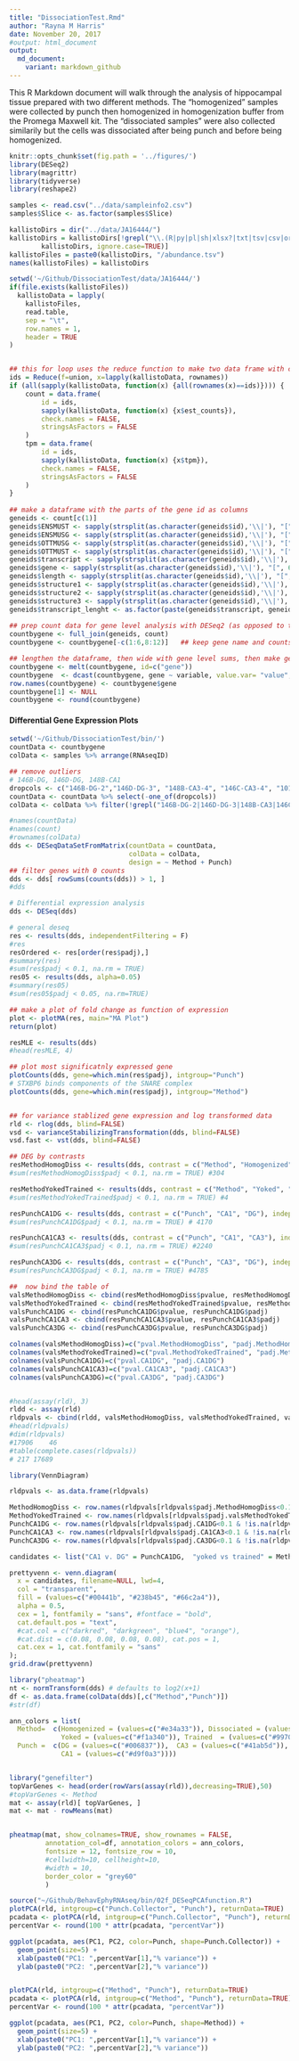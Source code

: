 ```yaml
---
title: "DissociationTest.Rmd"
author: "Rayna M Harris"
date: November 20, 2017
#output: html_document
output:
  md_document:
    variant: markdown_github
---
```


This R Markdown document will walk through the analysis of hippocampal tissue prepared with two different methods. The "homogenized" samples were collected by punch then homogenized in homogenization buffer from the Promega Maxwell kit. The "dissociated samples" were also collected similarily but the cells was dissociated after being punch and before being homogenized. 

```r
knitr::opts_chunk$set(fig.path = '../figures/')
library(DESeq2)
library(magrittr)
library(tidyverse)
library(reshape2)
```


```r
samples <- read.csv("../data/sampleinfo2.csv")
samples$Slice <- as.factor(samples$Slice)
```


```r
kallistoDirs = dir("../data/JA16444/")
kallistoDirs = kallistoDirs[!grepl("\\.(R|py|pl|sh|xlsx?|txt|tsv|csv|org|md|obo|png|jpg|pdf)$",
        kallistoDirs, ignore.case=TRUE)]
kallistoFiles = paste0(kallistoDirs, "/abundance.tsv")
names(kallistoFiles) = kallistoDirs

setwd('~/Github/DissociationTest/data/JA16444/')
if(file.exists(kallistoFiles))
  kallistoData = lapply(
    kallistoFiles,
    read.table,
    sep = "\t",
    row.names = 1,
    header = TRUE
)


## this for loop uses the reduce function to make two data frame with counts or tpm from all the samples
ids = Reduce(f=union, x=lapply(kallistoData, rownames))
if (all(sapply(kallistoData, function(x) {all(rownames(x)==ids)}))) {
    count = data.frame(
        id = ids,
        sapply(kallistoData, function(x) {x$est_counts}),
        check.names = FALSE,
        stringsAsFactors = FALSE
    )
    tpm = data.frame(
        id = ids,
        sapply(kallistoData, function(x) {x$tpm}),
        check.names = FALSE,
        stringsAsFactors = FALSE
    )
}
 
## make a dataframe with the parts of the gene id as columns
geneids <- count[c(1)] 
geneids$ENSMUST <- sapply(strsplit(as.character(geneids$id),'\\|'), "[", 1)
geneids$ENSMUSG <- sapply(strsplit(as.character(geneids$id),'\\|'), "[", 2)
geneids$OTTMUSG <- sapply(strsplit(as.character(geneids$id),'\\|'), "[", 3)
geneids$OTTMUST <- sapply(strsplit(as.character(geneids$id),'\\|'), "[", 4)
geneids$transcript <- sapply(strsplit(as.character(geneids$id),'\\|'), "[", 5)
geneids$gene <- sapply(strsplit(as.character(geneids$id),'\\|'), "[", 6)
geneids$length <- sapply(strsplit(as.character(geneids$id),'\\|'), "[", 7)
geneids$structure1 <- sapply(strsplit(as.character(geneids$id),'\\|'), "[", 8)
geneids$structure2 <- sapply(strsplit(as.character(geneids$id),'\\|'), "[", 9)
geneids$structure3 <- sapply(strsplit(as.character(geneids$id),'\\|'), "[", 10)
geneids$transcript_lenght <- as.factor(paste(geneids$transcript, geneids$length, sep="_"))
 
## prep count data for gene level analysis with DESeq2 (as opposed to transcript level anlaysis)
countbygene <- full_join(geneids, count)
countbygene <- countbygene[-c(1:6,8:12)]   ## keep gene name and counts for samples)

## lengthen the dataframe, then wide with gene level sums, then make gene the row name, then round the value to nearest integer
countbygene <- melt(countbygene, id=c("gene")) 
countbygene  <- dcast(countbygene, gene ~ variable, value.var= "value", fun.aggregate=sum)
row.names(countbygene) <- countbygene$gene
countbygene[1] <- NULL
countbygene <- round(countbygene)
```


#### Differential Gene Expression Plots
```r
setwd('~/Github/DissociationTest/bin/')
countData <- countbygene 
colData <- samples %>% arrange(RNAseqID)

## remove outliers
# 146B-DG, 146D-DG, 148B-CA1
dropcols <- c("146B-DG-2","146D-DG-3", "148B-CA3-4", "146C-CA3-4", "101-DG-3","145B-CA3-1","147D-CA1-1")
countData <- countData %>% select(-one_of(dropcols))
colData <- colData %>% filter(!grepl("146B-DG-2|146D-DG-3|148B-CA3|146C-CA3-4|101-DG-3|145B-CA3-1|147D-CA1-1", RNAseqID))

#names(countData)
#names(count)
#rownames(colData)
dds <- DESeqDataSetFromMatrix(countData = countData,
                              colData = colData,
                              design = ~ Method + Punch)
## filter genes with 0 counts
dds <- dds[ rowSums(counts(dds)) > 1, ]
#dds

# Differential expression analysis
dds <- DESeq(dds)

# general deseq
res <- results(dds, independentFiltering = F)
#res
resOrdered <- res[order(res$padj),]
#summary(res)
#sum(res$padj < 0.1, na.rm = TRUE)
res05 <- results(dds, alpha=0.05)
#summary(res05)
#sum(res05$padj < 0.05, na.rm=TRUE)

## make a plot of fold change as function of expression
plot <- plotMA(res, main="MA Plot")
return(plot)

resMLE <- results(dds)
#head(resMLE, 4)

## plot most significatnly expressed gene
plotCounts(dds, gene=which.min(res$padj), intgroup="Punch")
# STXBP6 binds components of the SNARE complex
plotCounts(dds, gene=which.min(res$padj), intgroup="Method")


## for variance stablized gene expression and log transformed data
rld <- rlog(dds, blind=FALSE)
vsd <- varianceStabilizingTransformation(dds, blind=FALSE)
vsd.fast <- vst(dds, blind=FALSE)

## DEG by contrasts
resMethodHomogDiss <- results(dds, contrast = c("Method", "Homogenized", "Dissociated"), independentFiltering = F)
#sum(resMethodHomogDiss$padj < 0.1, na.rm = TRUE) #304

resMethodYokedTrained <- results(dds, contrast = c("Method", "Yoked", "Trained"), independentFiltering = F)
#sum(resMethodYokedTrained$padj < 0.1, na.rm = TRUE) #4

resPunchCA1DG <- results(dds, contrast = c("Punch", "CA1", "DG"), independentFiltering = F)
#sum(resPunchCA1DG$padj < 0.1, na.rm = TRUE) # 4170

resPunchCA1CA3 <- results(dds, contrast = c("Punch", "CA1", "CA3"), independentFiltering = F)
#sum(resPunchCA1CA3$padj < 0.1, na.rm = TRUE) #2240

resPunchCA3DG <- results(dds, contrast = c("Punch", "CA3", "DG"), independentFiltering = F)
#sum(resPunchCA3DG$padj < 0.1, na.rm = TRUE) #4785

##  now bind the table of 
valsMethodHomogDiss <- cbind(resMethodHomogDiss$pvalue, resMethodHomogDiss$padj)
valsMethodYokedTrained <- cbind(resMethodYokedTrained$pvalue, resMethodYokedTrained$padj) 
valsPunchCA1DG <- cbind(resPunchCA1DG$pvalue, resPunchCA1DG$padj) 
valsPunchCA1CA3 <- cbind(resPunchCA1CA3$pvalue, resPunchCA1CA3$padj) 
valsPunchCA3DG <- cbind(resPunchCA3DG$pvalue, resPunchCA3DG$padj) 

colnames(valsMethodHomogDiss)=c("pval.MethodHomogDiss", "padj.MethodHomogDiss")
colnames(valsMethodYokedTrained)=c("pval.MethodYokedTrained", "padj.MethodYokedTrained")
colnames(valsPunchCA1DG)=c("pval.CA1DG", "padj.CA1DG")
colnames(valsPunchCA1CA3)=c("pval.CA1CA3", "padj.CA1CA3")
colnames(valsPunchCA3DG)=c("pval.CA3DG", "padj.CA3DG")


#head(assay(rld), 3)
rldd <- assay(rld)
rldpvals <- cbind(rldd, valsMethodHomogDiss, valsMethodYokedTrained, valsPunchCA1DG, valsPunchCA1CA3, valsPunchCA3DG)
#head(rldpvals)
#dim(rldpvals)
#17906    46
#table(complete.cases(rldpvals))
# 217 17689 
```

```r
library(VennDiagram)

rldpvals <- as.data.frame(rldpvals)

MethodHomogDiss <- row.names(rldpvals[rldpvals$padj.MethodHomogDiss<0.1 & !is.na(rldpvals$padj.MethodHomogDiss),])
MethodYokedTrained <- row.names(rldpvals[rldpvals$padj.valsMethodYokedTrained<0.1 & !is.na(rldpvals$padj.valsMethodYokedTrained),])
PunchCA1DG <- row.names(rldpvals[rldpvals$padj.CA1DG<0.1 & !is.na(rldpvals$padj.CA1DG),])
PunchCA1CA3 <- row.names(rldpvals[rldpvals$padj.CA1CA3<0.1 & !is.na(rldpvals$padj.CA1CA3),])
PunchCA3DG <- row.names(rldpvals[rldpvals$padj.CA3DG<0.1 & !is.na(rldpvals$padj.CA3DG),])

candidates <- list("CA1 v. DG" = PunchCA1DG,  "yoked vs trained" = MethodYokedTrained, "Homogenized v. Dissociated" = MethodHomogDiss )

prettyvenn <- venn.diagram(
  x = candidates, filename=NULL, lwd=4,
  col = "transparent",
  fill = (values=c("#00441b", "#238b45", "#66c2a4")),
  alpha = 0.5,
  cex = 1, fontfamily = "sans", #fontface = "bold",
  cat.default.pos = "text",
  #cat.col = c("darkred", "darkgreen", "blue4", "orange"),
  #cat.dist = c(0.08, 0.08, 0.08, 0.08), cat.pos = 1,
  cat.cex = 1, cat.fontfamily = "sans"
);
grid.draw(prettyvenn)

```

```r
library("pheatmap")
nt <- normTransform(dds) # defaults to log2(x+1) 
df <- as.data.frame(colData(dds)[,c("Method","Punch")])
#str(df)

ann_colors = list(
  Method=  c(Homogenized = (values=c("#e34a33")), Dissociated = (values=c("#fdbb84")),
             Yoked = (values=c("#f1a340")), Trained  = (values=c("#9970ab"))),
  Punch =  c(DG = (values=c("#006837")),  CA3 = (values=c("#41ab5d")), 
             CA1 = (values=c("#d9f0a3"))))


library("genefilter")
topVarGenes <- head(order(rowVars(assay(rld)),decreasing=TRUE),50)
#topVarGenes <- Method
mat <- assay(rld)[ topVarGenes, ]
mat <- mat - rowMeans(mat)


pheatmap(mat, show_colnames=TRUE, show_rownames = FALSE,
         annotation_col=df, annotation_colors = ann_colors,
         fontsize = 12, fontsize_row = 10, 
         #cellwidth=10, cellheight=10,
         #width = 10,
         border_color = "grey60"
         )

```

```r
source("~/Github/BehavEphyRNAseq/bin/02f_DESeqPCAfunction.R")
plotPCA(rld, intgroup=c("Punch.Collector", "Punch"), returnData=TRUE)
pcadata <- plotPCA(rld, intgroup=c("Punch.Collector", "Punch"), returnData=TRUE)
percentVar <- round(100 * attr(pcadata, "percentVar"))

ggplot(pcadata, aes(PC1, PC2, color=Punch, shape=Punch.Collector)) +
  geom_point(size=5) +
  xlab(paste0("PC1: ",percentVar[1],"% variance")) +
  ylab(paste0("PC2: ",percentVar[2],"% variance"))


plotPCA(rld, intgroup=c("Method", "Punch"), returnData=TRUE)
pcadata <- plotPCA(rld, intgroup=c("Method", "Punch"), returnData=TRUE)
percentVar <- round(100 * attr(pcadata, "percentVar"))

ggplot(pcadata, aes(PC1, PC2, color=Punch, shape=Method)) +
  geom_point(size=5) +
  xlab(paste0("PC1: ",percentVar[1],"% variance")) +
  ylab(paste0("PC2: ",percentVar[2],"% variance"))

```
